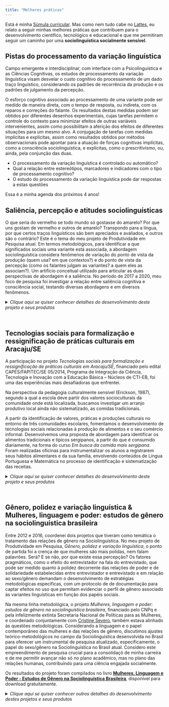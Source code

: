 ```yaml
---
title: "Melhores práticas"
---
```


Está é minha <a href="CV.pdf#" class="download" title="Download CV as PDF">Súmula curricular</a>. Mas como nem tudo cabe no [Lattes](http://lattes.cnpq.br/2582841591375626), eu relato a seguir minhas melhores práticas que contribuem para o desenvolvimento científico, tecnológico e educacional e que me permitiram seguir um caminho por uma **sociolinguística socialmente sensível**. 

## **Pistas do processamento da variação linguística**

Campo emergente e interdisciplinar, com interface com a Psicolinguística e as Ciências Cognitivas, os estudos de processamento da variação linguística visam desvelar o custo cognitivo do processamento de um dado traço linguístico, considerando os padrões de recorrência da produção e os padrões de julgamento da percepção. 

O esforço cognitivo associado ao processamento de uma variante pode ser medido de maneira direta, com o tempo de resposta, ou indireta, com os reparos e correções do falante. Os resultados destas medidas podem ser obtidos por diferentes desenhos experimentais, cujas tarefas permitem o controle do contexto para minimizar efeitos de outras variáveis intervenientes, assim como possibilitam a aferição dos efeitos de diferentes situações para um mesmo alvo. A conjugação de tarefas com medidas implícitas e explícitas, assim como resultados obtidos por métodos observacionais pode apontar para a atuação de forças cognitivas implícitas, como a consciência sociolinguística, e explícitas, como o prescritivismo, ou, ainda, pela conjunção das duas. 

- O processamento da variação linguística é controlado ou automático? 
- Qual a relação entre estereótipos, marcadores e indicadores com o tipo de processamento cognitivo? 
- O estudo do processamento da variação linguística pode dar respostas a estas questões 

Essa é a minha agenda dos próximos 4 anos!


## **Saliência, percepção e atitudes sociolinguísticas**

O que seria do vermelho se todo mundo só gostasse do amarelo? Por que uns gostam de vermelho e outros de amarelo? Transpondo para a língua, por que certos traços linguísticos são bem apreciados e avaliados, e outros são o contrário? Este é o tema do meu projeto de Produtividade em Pesquisa atual. 
Em termos metodológicos, para identificar a que significados sociais uma variante está associada, a abordagem sociolinguística considera fenômenos de variação do ponto de vista da produção (quem usa? em que contextos?) e do ponto de vista da percepção (como os falantes julgam as variantes? a quem eles as associam?). Um artifício conceitual utilizado para articular as duas perspectivas de abordagem é a saliência. No período de 2017 a 2020, meu foco de pesquisa foi investigar a relação entre saliência cognitiva e consciência social, testando diversas abordagens e em diversos fenômenos. 

<details>
  <summary markdown="span"> *Clique aqui se quiser conhecer detalhes do desenvolvimento deste projeto e seus produtos* </summary>

- Os achados do desenvolvimento deste projeto foram sistematizados para a leitura, no artigo [**A sociolinguística da leitura**](https://revistaseletronicas.pucrs.br/index.php/letronica/article/view/37508/26431), em linguagem clara e acessível, com possibilidade de transladação didática para a aula de Língua Portuguesa. 

- No artigo [**Saliência estrutural, distribucional e sociocognitiva**](https://doi.org/10.4025/actascilangcult.v40i2.41173), discuti os diferentes tipos de saliência que atuam no processamento da variação linguística, tanto na produção quanto na percepção. 

- Na produção, observamos, eu, [Bruno Pinheiro](http://lattes.cnpq.br/0308930203332747) e [Paloma Cardoso](http://lattes.cnpq.br/5477985767644106), a [**Saliência na conservação de /d/ no segmento /ndo/: efeitos sociais e estilísticos**](http://dx.doi.org/10.22409/gragoata.2018n46a1123). 

- A variação entre *nós* e *a gente* é um fenômeno que permite contrastar a percepção e produção, como no artigo [**Uso, crença e atitudes na variação na primeira pessoa do plural no Português Brasileiro**](https://www.scielo.br/scielo.php?pid=S0102-44502016000400889&script=sci_abstract&tlng=pt), ou verificar os efeitos de fatores externos no julgamento em testes de reação subjetiva, como apresentamos, eu, [Paloma Cardoso](http://lattes.cnpq.br/5477985767644106) e [Paula Yasmim Gois](http://lattes.cnpq.br/3958889695579348), no capítulo [**A percepção da variação na primeira pessoa do plural: efeitos do monitoramento estilístico e da urbanização**](https://www.researchgate.net/publication/329911004_A_percepcao_da_variacao_na_primeira_pessoa_do_plural_efeitos_do_monitoramento_estilistico_e_da_urbanizacao).

- Mas nenhum fenômeno supera a palatalização para o estudo dos efeitos de saliência no processamento da variação. Junto com [Adelmileise de Oliveira](http://lattes.cnpq.br/3192180180719815), neste capítulo mostramos [**Percepção e atitudes linguísticas em relação às africadas pós-alveolares em Sergipe**](https://openaccess.blucher.com.br/article-details/percepcao-e-atitudes-linguisticas-20312) considerando os dois contextos: palatalização regressiva e palatalização progressiva em um teste de reação subjetiva do tipo *verbal guise*. Os resultados foram refinados para considerar os efeitos da concordância entre participantes e o método está descrito em [**Kappa statistic for judgment agreement in Sociolinguistics**](http://dx.doi.org/10.17851/2237-2083.0.0.1591-1612), cuja versão preliminar foi apresentada no [**46 NWAV**](Production and perception of affricate /t/ and /d/ in Northeastern Brazil In: 46 New Ways of Analyzing Variation - NWAV).

- Pensando em estratégias metodológicas para medir os efeitos da sensibilidade à frequência de um traço linguístico (especificamente a palatalização regressiva e progressiva), repliquei o experimento do *monitor sociolinguístico*, cujos resultados foram apresentados no [**47 NWAV**](https://s18798.pcdn.co/nwav47/wp-content/uploads/sites/7918/2018/10/NWAV47Program-final2-1.pdf) e selecionado para publicação no volume do periódico UPenn WP dedicado aos trabalhdos do evento: [**Effects of the linguistic processing: palatals in Brazilian Portuguese and the sociolinguistic monitor**](https://repository.upenn.edu/pwpl/vol25/iss2/4/).

- No estudo da variação linguística, por limitação metodológica, uma única variável costuma ser isolada para seu comportamento ser observado, tanto na produção como na percepção. Por isso, junto com [Victor Renê Andrade Souza](http://lattes.cnpq.br/6402436577817417), realizamos um experimento com um conjunto de traços linguísticos variáveis, me diferentes níveis de consciência. [**Discriminação de palavras e efeitos da variação linguística**](http://comissoes.sbc.org.br/ce-pln/stil2019/proceedings-stil-2019-Final-Publicacao.pdf) apresenta estes resultados, considerando o efeito do tempo de resposta.

- Em busca de diversidade metodológica para desvelar os efeitos da saliência no processamento, observei pistas indiretas, como [**Reparos na leitura em voz alta como pistas de consciência sociolinguística**](https://www.researchgate.net/publication/342346890_Reparos_na_leitura_em_voz_alta_como_pistas_de_consciencia_sociolinguistica), que apontam para padrões de apreciação social para além de indicadores, marcadores e estereótipos. 
  
- Outros domínios da língua também são sensíveis ao nível de consciência, como eu e [Bruno Pinheiro](http://lattes.cnpq.br/0308930203332747) mostramos no artigo [**Estereótipos na concordância de gênero em profissões: efeitos de frequência e saliência**](https://revistas.ufrj.br/index.php/rl/article/view/31637/20599), com efeitos inclusive no tempo de leitura, como em [**Leitura de palavras-tabu e efeitos de gênero**](https://openaccess.blucher.com.br/article-details/12-22195)
</details>
<p>&nbsp;</p>

## **Tecnologias sociais para formalização e ressignificação de práticas culturais em Aracaju/SE**

A participação no projeto *Tecnologias sociais para formalização e ressignificação de práticas culturais em Aracaju/SE*, financiado pelo edital CAPES/FAPITEC/SE 05/2014, Programa de Integração da Ciência, Tecnologia e Inovação com a Educação Básica – Núcleos de CTI-EB, foi uma das experiências mais desafiadoras que enfrentei. 

Na perspectiva da pedagogia culturalmente sensível (Erickson, 1987), segundo a qual a escola deve partir dos valores socioculturais da comunidade onde está localizada, buscamos investigar um arranjo produtivo local ainda não sistematizado, as comidas tradicionais. 
 
A partir da identificação de valores, práticas e produções culturais no entorno de três comunidades escolares, fomentamos o desenvolvimento de tecnologias sociais relacionadas à produção de alimentos e o seu comércio informal. Desenvolvemos uma proposta de abordagem para identificar os alimentos tradicionais e típicos sergipanos, a partir do que é consumido diariamente, na forma do curso *Em busca da comida mais sergipana*. Foram realizadas oficinas para instrumentalizar os alunos a registrarem seus hábitos alimentares e da sua família, envolvendo conteúdos de Língua Portuguesa e Matemática no processo de identificação e sistematização das receitas. 

<details>
  <summary markdown="span"> *Clique aqui se quiser conhecer detalhes do desenvolvimento deste projeto e seus produtos* </summary>

- Curso [**Em busca da comida mais sergipana**](http://ri.ufs.br/jspui/handle/riufs/13465), disponível no Repositório Institucional da Universidade Federal de Sergipe, que pode ser replicado em outras escolas ou adaptado para outras realidades.

- Inicialmente pensado como manual para a orientação da equipe, o livro [**Documentação Sociolinguística, coleta de dados e ética em pesquisa**](http://www.livraria.ufs.br/produto/documentacao-sociolinguistica-coleta-de-dados-e-etica-em-pesquisa/), publicado pela Editora da Universidade Federal de Sergipe e disponível gratuitamente para *download*, em que são apresentados as diretrizes de documentação sociolinguística em espaço escolar, bem como orientações para atendimento aos preceitos de ética em pesquisa científica. 

- Capítulo [**Processos fonológicos que passam da fala para a leitura**](http://www.livraria.ufs.br/produto/leitura-escrita-e-literatura-intersecoes-e-convergencias/), do livro organizado por [Isabel Azevedo](http://lattes.cnpq.br/0314316437786531) e [Alberto Roiphe](http://lattes.cnpq.br/1857856300373125) publicado pela Editora da Universidade Federal de Sergipe e disponível gratuitamente para *download*, em que são analisados processos fonológicos variáveis na fala e na leitura dos estudantes das escolas envolvidas no projeto que participaram da ação de documentação linguística. Estes resultados subsidiaram a proposta de controle de fluência em leitura e diagnóstico de perfil de leitor.

- Artigo [**Pistas dos processos de decodificação que levam à compreensão da leitura**](https://revistaseletronicas.pucrs.br/ojs/index.php/fale/article/view/32509), publicado na revisa Letras de Hoje, em coautoria com minha orientanda de doutorado [Alessandra Pereira Gomes Machado](http://lattes.cnpq.br/2820872438732446), em que apresentamos uma proposta de diagnóstico de perfil de leitor, considerando as pistas de processos de automaticidade na decodificação que levam à compreensão da leitura, com a participação de estudantes da educação básica das escolas envolvidas no projeto.

- Artigo [**Enem: motivações e expectativas de estudantes da rede pública estadual de Sergipe**](https://www.scientiaplena.org.br/sp/article/view/3466), resultado de um trabalho selecionado para apresentação no Encontro Nacional Ciência e Habilidades Socioemocionais (CHA-SE),em 2016, e posteriormente publicado na revista Scientia Plena, e que foi desenvolvido junto com os bolsistas de Iniciação Científica vinculados ao projeto em duas das escolas, Colégio Estadual Atheneu Sergipense e Colégio Estadual Ministro Petrônio Portela, avaliando expectativas prévias e posteriores à realização do Enem. Os resultados evidenciam as diferenças entre as escolas.

Além destes produtos, a formação de recursos humanos foi um diferencial: [Alessandra Machado](http://ri.ufs.br/jspui/handle/riufs/10982) e [Andréa Matos](http://ri.ufs.br/jspui/handle/riufs/9199) desenvolveram suas teses de doutorado, [Rosângela Barros](http://ri.ufs.br/jspui/handle/riufs/5701) desenvolveu sua dissertação de mestrado, e três bolsistas de Iniciação Científica do projeto atualmente são mestrandos: [Paloma Batista Cardoso](http://lattes.cnpq.br/5477985767644106), [Victor Renê Andrade Souza](http://lattes.cnpq.br/6402436577817417) e [Lucas Santos Silva](http://lattes.cnpq.br/1099393463964639), que foi agraciado em [2018](https://fapitec.se.gov.br/static/files/73/X%20PRÊMIO%20JOÃO%20RIBEIRO%20-%20RESULTADO%20FINAL.pdf) e em [2017](https://fapitec.se.gov.br/encerrados/129/EDITAL%2004.2017%20PREMIO) com o Prêmio João Ribeiro de Divulgação Científica na categoria Jovem Cientista, com produtos derivados deste projeto.

</details>

<p>&nbsp;</p>

## **Gênero, polidez e variação linguística** & **Mulheres, linguagem e poder: estudos de gênero na sociolinguística brasileira**

Entre 2012 e 2016, coordenei dois projetos que tiveram como temática o tratamento das relações de gênero na Sociolinguística. No meu projeto de Produtividade em Pesquisa, *Gênero, polidez e variação linguística*, o ponto de partida foi a crença de que mulheres são mais polidas, nem falam palavrões. Será? E se não, por que existe essa percepção? Os fatores pragmáticos, como o efeito do entrevistador na fala do entrevistado, que pode ser medido quanto à polidez decorrente das relações de poder e de solidariedade estabelecidas entre entrevistador e entrevistado e em relação ao sexo/gênero demandam o desenvolvimento de estratégias metodológicas específicas, com um protocolo de de documentação para captar efeitos no uso que permitam evidenciar o perfil de gênero associado às variantes linguísticas em função dos papéis sociais. 

Na mesma linha metodológica, o projeto *Mulheres, linguagem e poder: estudos de gênero na sociolinguística brasileira*, financiado pelo CNPq e pela infelizmente extinta Secretaria Nacional de Políticas para as Mulheres, e coordenado conjuntamente com [Cristine Severo](http://lattes.cnpq.br/3566456623347060), também estava alinhado às questões  metodológicas. Considerando a linguagem e o papel contemporâneo das mulheres e das relações de gênero, discutimos ajustes teórico-metodológicos no campo da Sociolinguística desenvolvida no Brasil para oferecer um instrumental de pesquisa atualizado, especificamente, o papel do sexo/gênero na Sociolinguística no Brasil atual.
Considero este empreendimento de pesquisa crucial para a consolidaçõ de minha carreira e de me permitir avançar não só no plano acadêmico, mas no plano das relações humanas, contribuindo para uma ciência engajada socialmente.

Os resultados do projeto foram compilados no livro [**Mulheres, Linguagem e Poder - Estudos de Gênero na Sociolinguística Brasileira**](https://openaccess.blucher.com.br/article-list/mulheres-linguagem-e-poder-287/list#undefined), disponível para download gratuitamente.

<details>
  <summary markdown="span"> *Clique aqui se quiser conhecer outros detalhes do desenvolvimento destes projetos e seus produtos* </summary>

- O capítulo [**(Re)Discutindo Sexo/Gênero na Sociolinguística**](https://openaccess.blucher.com.br/article-details/rediscutindo-sexognero-na-sociolingustica-19654) traça um panorama teórico e metodológico do tratamento desta variável nos estudos sociolinguísticos brasileiros, e dá os direcionais para o trabalho do grupo quanto ao tratamento desta categoria, inspirando ações de documentação linguística que considerem a gradiência de gênero em termos de identidade, orientação e expressão, conhecido como [*Biscoito do gênero*](https://www.genderbread.org/wp-content/uploads/2017/01/genderbread-social-card.png)

- Um desses métodos de documentação linguística está descrito em [**Redes sociais, variação linguística e polidez: procedimentos de coleta de dados**](https://openaccess.blucher.com.br/article-details/redes-sociais-variao-lingustica-e-polidez-procedimentos-de-coleta-de-dados-18958), desenvolvido em coautoria com a atual doutoranda e professora da Universidade Estadual de Santa Cruz [Andreia Silva Araujo](http://lattes.cnpq.br/9184573743061880) e [Kelly Carine do Santos](http://lattes.cnpq.br/1064867139869114). O protocolo foi empregado para descrever efeitos de polidez na primeira pessoa do plural, como no artigo [**Efeitos de polidez na variação na primeira pessoa do plural**](https://periodicos.ufjf.br/index.php/veredas/article/view/28150), publicado na revista Veredas e em coautoria com  [Kelly Carine do Santos](http://lattes.cnpq.br/1064867139869114), e [**Primeira pessoa do plural com referência genérica e a polidez linguística**](https://www.e-publicacoes.uerj.br/index.php/soletras/article/view/22491), publicado na revista Soletras e em coautoria com a doutoranda [Josilene de Jesus Mendonça](http://lattes.cnpq.br/7474484033588320).

- Também com o mesmo protocolo de coleta, no artigo [**Assalto ao turno em interações assimétricas de sexo/gênero: disputa e cooperação**](https://doi.org/10.26512/les.v20i1.11254), em coautoria com [Rebeca Rodrigues de Santana](http://lattes.cnpq.br/7843680671771834) e publicado na revista Linguagem & Sociedade, evidenciamos que o trabalho interacional de homens e mulheres é diferenciado, o que se evidencia por meio dos recursos linguísticos empregados pelos interactantes.

- Um trabalho de natureza etnográfica e de documentação de comunidades de práticas que tamb;em subsidiou o estudo de gênero foi o realizado por [Cristiane Santana Ribeiro](http://lattes.cnpq.br/6931574024597073) e [Thais Andrade Correa](http://lattes.cnpq.br/8838616973771031), no capítulo [**Relações de gênero e formas de tratamento em uma comunidade religiosa**](https://openaccess.blucher.com.br/article-details/relaes-de-gnero-e-formas-de-tratamento-em-uma-comunidade-religiosa-19665). Na [comunidade do Açuzinho](https://doi.org/10.21665/2318-3888.v2n3p194-217), um grupo religioso de mulheres, com uma líder mulher, tem padrões linguísticos das formas de tratamento ditados pelo único homem. 

- E em uma abordagem de percepção, no capítulo [**Inclusão, cooperação e gênero**](https://www.researchgate.net/publication/339339566_Genero_e_linguagem_formas_e_usos), do livro *Gênero e lingua(gem): formas e usos*, junto com [Josilene de Jesus Mendonça](http://lattes.cnpq.br/7474484033588320), são elicidadas as crenças subjacentes à escolha de pronomes possesivos de primeira pessoa do plural em função dos gêneros dos participantes.

Este projeto também envolveu uma equipe grande e fomentou a formação acadêmica de mestrado de [Andreia Silva Araujo](http://lattes.cnpq.br/9184573743061880) e [Josilene de Jesus Mendonça](http://lattes.cnpq.br/7474484033588320) (ambas atualmente doutorandas), [Kelly Carine do Santos](http://lattes.cnpq.br/1064867139869114), [Rebeca Rodrigues de Santana](http://lattes.cnpq.br/7843680671771834), [Cristiane Santana Ribeiro](http://lattes.cnpq.br/6931574024597073) e [Thaís Andrade Corrêa](http://lattes.cnpq.br/8838616973771031). 
</details>
<p>&nbsp;</p>
